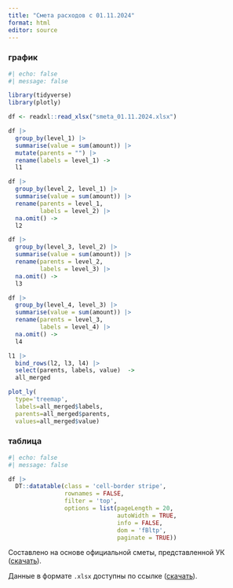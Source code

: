 ```yaml
---
title: "Смета расходов с 01.11.2024"
format: html
editor: source
---
```


::: {.panel-tabset}

### график

```r
#| echo: false
#| message: false

library(tidyverse)
library(plotly)

df <- readxl::read_xlsx("smeta_01.11.2024.xlsx")

df |> 
  group_by(level_1) |> 
  summarise(value = sum(amount)) |> 
  mutate(parents = "") |> 
  rename(labels = level_1) ->
  l1

df |> 
  group_by(level_2, level_1) |> 
  summarise(value = sum(amount)) |>
  rename(parents = level_1,
         labels = level_2) |> 
  na.omit() ->
  l2

df |> 
  group_by(level_3, level_2) |> 
  summarise(value = sum(amount)) |>
  rename(parents = level_2,
         labels = level_3) |> 
  na.omit() ->
  l3

df |> 
  group_by(level_4, level_3) |> 
  summarise(value = sum(amount)) |>
  rename(parents = level_3,
         labels = level_4) |> 
  na.omit() ->
  l4

l1 |> 
  bind_rows(l2, l3, l4) |> 
  select(parents, labels, value)  ->
  all_merged

plot_ly(
  type='treemap',
  labels=all_merged$labels,
  parents=all_merged$parents,
  values=all_merged$value)
```

### таблица

```r
#| echo: false
#| message: false

df |> 
  DT::datatable(class = 'cell-border stripe', 
                rownames = FALSE, 
                filter = 'top', 
                options = list(pageLength = 20, 
                               autoWidth = TRUE, 
                               info = FALSE,
                               dom = 'fBltp',
                               paginate = TRUE))
```

:::

Составлено на основе официальной сметы, представленной УК ([скачать](https://raw.githubusercontent.com/agricolamz/2024.09.22_treemap/refs/heads/main/smeta_01.11.2024.pdf)).

Данные в формате `.xlsx` доступны по ссылке ([скачать](https://raw.githubusercontent.com/agricolamz/2024.09.22_treemap/refs/heads/main/smeta_01.11.2024.xlsx)).
